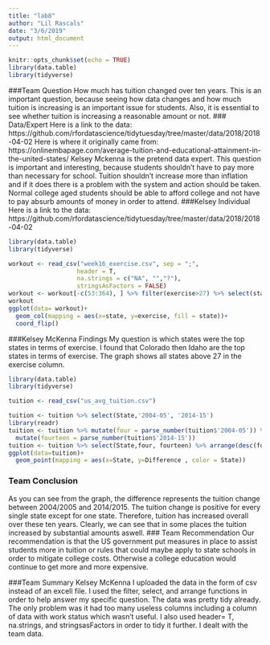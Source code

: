```yaml
---
title: "lab8"
author: "Lil Rascals"
date: "3/6/2019"
output: html_document
---
```



```r
knitr::opts_chunk$set(echo = TRUE)
library(data.table)
library(tidyverse)
```
###Team Question
How much has tuition changed over ten years. This is an important question, because seeing how data changes and how much tuition is increasing is an important issue for students. Also, it is essential to see whether tuition is increasing a reasonable amount or not. 
### Data/Expert
Here is a link to the data: https://github.com/rfordatascience/tidytuesday/tree/master/data/2018/2018-04-02
Here is where it originally came from: https://onlinembapage.com/average-tuition-and-educational-attainment-in-the-united-states/
Kelsey Mckenna is the pretend data expert. This question is important and interesting, because students shouldn't have to pay more than necessary for school. Tuition shouldn't increase more than inflation and if it does there is a problem with the system and action should be taken. Normal college aged students should be able to afford college and not have to pay absurb amounts of money in order to attend. 
###Kelsey Individual
Here is a link to the data: https://github.com/rfordatascience/tidytuesday/tree/master/data/2018/2018-04-02
```r

library(data.table)
library(tidyverse)

workout <- read_csv("week16_exercise.csv", sep = ";", 
                   header = T,
                   na.strings = c("NA", "","?"),
                   stringsAsFactors = FALSE)
workout <- workout[-c(53:364), ] %>% filter(exercise>27) %>% select(state, exercise) %>% arrange(desc(exercise))
workout
ggplot(data= workout)+
  geom_col(mapping = aes(x=state, y=exercise, fill = state))+
  coord_flip()

```
###Kelsey McKenna Findings
My question is which states were the top states in terms of exercise. 
I found that Colorado then Idaho are the top states in terms of exercise. 
The graph shows all states above 27 in the exercise column. 


```r
library(data.table)
library(tidyverse)

tuition <- read_csv("us_avg_tuition.csv")

tuition <- tuition %>% select(State,'2004-05', '2014-15')
library(readr)
tuition <- tuition %>% mutate(four = parse_number(tuition$'2004-05')) %>%
  mutate(fourteen = parse_number(tuition$'2014-15'))
tuition <- tuition %>% select(State,four, fourteen) %>% arrange(desc(four)) %>% mutate(Difference = fourteen-four)
ggplot(data=tuition)+
  geom_point(mapping = aes(x=State, y=Difference , color = State))


```
### Team Conclusion
As you can see from the graph, the difference represents the tuition change between 2004/2005 and 2014/2015. The tuition change is positive for every single state except for one state. Therefore, tuition has increased overall over these ten years. Clearly, we can see that in some places the tuition increased by substantial amounts aswell. 
### Team Recommendation
Our recommendation is that the US government put measures in place to assist students more in tuition or rules that could maybe apply to state schools in order to mitigate college costs. Otherwise a college education would continue to get more and more expensive. 

###Team Summary
Kelsey McKenna
I uploaded the data in the form of csv instead of an excell file. I used the filter, select, and arrange functions in order to help answer my specific question. The data was pretty tidy already. The only problem was it had too many useless columns including a column of data with work status which wasn't useful. I also used header= T, na.strings, and stringsasFactors in order to tidy it further. I dealt with the team data. 

